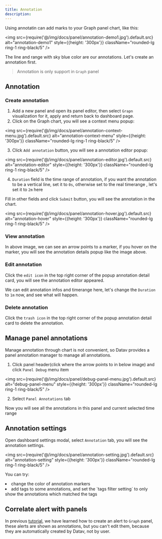 ```yaml
---
title: Annotation
description: 
---
```



Using annotatin can add marks to your Graph panel chart, like this: 

<img src={require('@/img/docs/panel/annotation-demo1.jpg').default.src} alt="annotation-demo1" style={{height: '300px'}} className="rounded-lg ring-1 ring-black/5" />

The line and range with sky blue color are our annotations. Let's create an annotation first.

> Annotation is only support in <Code>Graph</Code> panel

## Annotation

### Create annotation 

1. Add a new panel and open its panel editor, then select `Grapn` visualization for it, apply and return back to dashboard page.
2. Click on the Graph chart, you will see a context menu popup:

<img src={require('@/img/docs/panel/annotation-context-menu.jpg').default.src} alt="annotation-context-menu" style={{height: '300px'}} className="rounded-lg ring-1 ring-black/5" />

3. Click `Add annotation` button, you will see a annotation editor popup:

<img src={require('@/img/docs/panel/annotation-editor.jpg').default.src} alt="annotation-editor" style={{height: '300px'}} className="rounded-lg ring-1 ring-black/5" />

4. `Duration` field is the time range of annotation, if you want the annotation to be a vertical line, set it to `0s`, otherwise set to the real timerange ,
let's set it to `2m` here

Fill in other fields and click `Submit` button, you will see the annotation in the chart.

<img src={require('@/img/docs/panel/annotation-hover.jpg').default.src} alt="annotation-hover" style={{height: '300px'}} className="rounded-lg ring-1 ring-black/5" />

### View annotation

In above image, we can see an arrow points to a marker, if you hover on the marker, you will see the annotation details popup like the image above.

### Edit annotation

Click the `edit icon` in the top right corner of the popup annotation detail card, you will see the annotation editor appeared.

We can edit annotation infos and timerange here, let's change the `Duration` to `1m` now, and see what will happen.


### Delete annotation 

Click the `trash icon` in the top right corner of the popup annotation detail card to delete the annotation.


## Manage panel annotations 

Manage annotation through chart is not convenient, so Datav provides a panel annotation manager to manage all annotations.

1. Click panel header(click where the arrow points to in below image) and click `Panel Debug` menu item 

<img src={require('@/img/docs/panel/debug-panel-menu.jpg').default.src} alt="debug-panel-menu" style={{height: '300px'}} className="rounded-lg ring-1 ring-black/5" />

2. Select `Panel Annotations` tab 

Now you will see all the annotations in this panel and current selected time range

## Annotation settings

Open dashboard settings modal, select `Annotation` tab, you will see the annotation settings.

<img src={require('@/img/docs/panel/annotation-setting.jpg').default.src} alt="annotation-setting" style={{height: '300px'}} className="rounded-lg ring-1 ring-black/5" />

You can try:

<TextList>
    <li>change the color of annotation markers</li>
    <li>add tags to some annotations, and set the `tags filter setting` to only show the annotations which matched the tags</li>
</TextList>


## Correlate alert with panels

In previous [tutorial](/docs/tutorial-alert#correlate-alerts-to-graph-panel), we have learned how to create an alert to `Graph` panel, these alerts are shown as annotations, but you can't edit them,
because they are automatically created by Datav, not by user.

